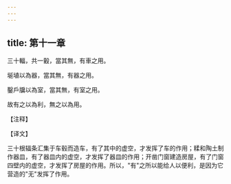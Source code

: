 ```yaml
---
---
---
```

title: 第十一章
---

三十輻，共一轂，當其無，有車之用。

埏埴以為器，當其無，有器之用。

鑿戶牖以為室，當其無，有室之用。

故有之以為利，無之以為用。

【注释】

【译文】

三十根辐条汇集于车毂而造车，有了其中的虚空，才发挥了车的作用；糅和陶土制作器皿，有了器皿内的虚空，才发挥了器皿的作用；开凿门窗建造房屋，有了门窗四壁内的虚空，才发挥了房屋的作用。所以，"有"之所以能给人以便利，是因为它营造的"无"发挥了作用。